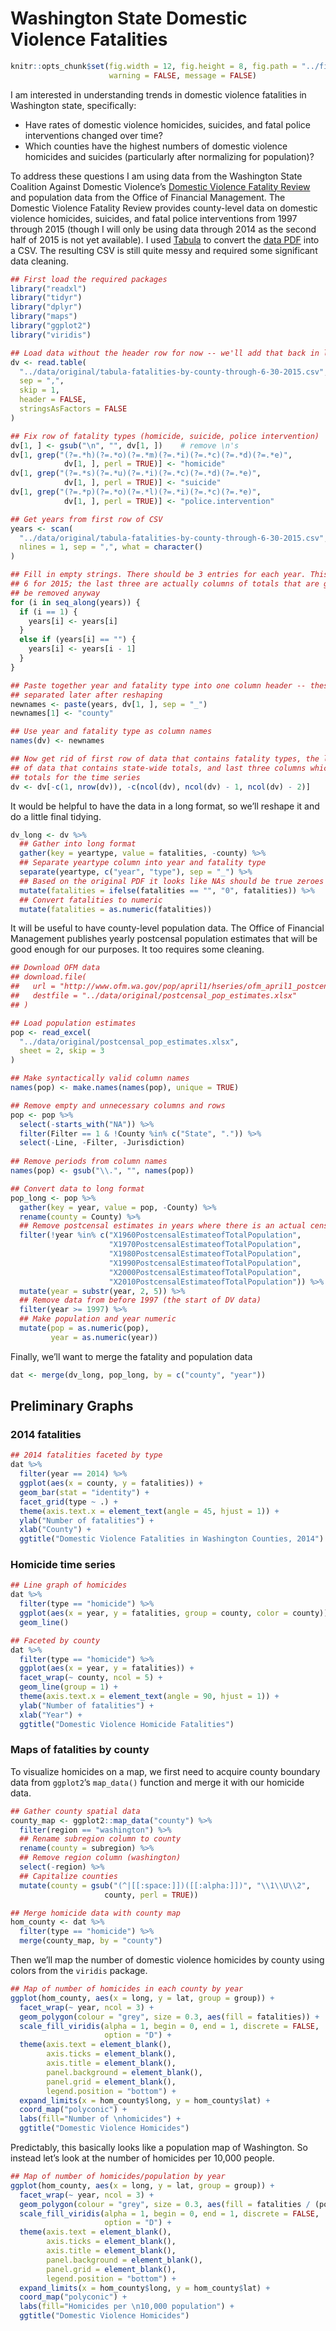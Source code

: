 # Washington State Domestic Violence Fatalities

```r
knitr::opts_chunk$set(fig.width = 12, fig.height = 8, fig.path = "../figs/",
                      warning = FALSE, message = FALSE)
```

I am interested in understanding trends in domestic violence fatalities in
Washington state, specifically:

* Have rates of domestic violence homicides, suicides, and fatal police
  interventions changed over time?
* Which counties have the highest numbers of domestic violence homicides and
  suicides (particularly after normalizing for population)?


To address these questions I am using data from the Washington State Coalition
Against Domestic Violence's
[Domestic Violence Fatality Review](http://dvfatalityreview.org/) and population
data from the Office of Financial Management. The Domestic Violence Fatality
Review provides county-level data on domestic violence homicides, suicides, and
fatal police interventions from 1997 through 2015 (though I will only be using
data through 2014 as the second half of 2015 is not yet available). I used
[Tabula](http://tabula.technology/) to convert the
[data PDF](http://dvfatalityreview.org/2015/12/30/updated-through-6302015-washington-state-domestic-violence-fatalities-by-county/)
into a CSV. The resulting CSV is still quite messy and required some significant
data cleaning.

```r
## First load the required packages
library("readxl")
library("tidyr")
library("dplyr")
library("maps")
library("ggplot2")
library("viridis")

## Load data without the header row for now -- we'll add that back in later
dv <- read.table(
  "../data/original/tabula-fatalities-by-county-through-6-30-2015.csv",
  sep = ",",
  skip = 1,
  header = FALSE,
  stringsAsFactors = FALSE
)

## Fix row of fatality types (homicide, suicide, police intervention)
dv[1, ] <- gsub("\n", "", dv[1, ])    # remove \n's
dv[1, grep("(?=.*h)(?=.*o)(?=.*m)(?=.*i)(?=.*c)(?=.*d)(?=.*e)",
            dv[1, ], perl = TRUE)] <- "homicide"
dv[1, grep("(?=.*s)(?=.*u)(?=.*i)(?=.*c)(?=.*d)(?=.*e)",
            dv[1, ], perl = TRUE)] <- "suicide"
dv[1, grep("(?=.*p)(?=.*o)(?=.*l)(?=.*i)(?=.*c)(?=.*e)",
            dv[1, ], perl = TRUE)] <- "police.intervention"

## Get years from first row of CSV
years <- scan(
  "../data/original/tabula-fatalities-by-county-through-6-30-2015.csv",
  nlines = 1, sep = ",", what = character()
)

## Fill in empty strings. There should be 3 entries for each year. This creates
## 6 for 2015; the last three are actually columns of totals that are going to
## be removed anyway
for (i in seq_along(years)) {
  if (i == 1) {
    years[i] <- years[i]
  }
  else if (years[i] == "") {
    years[i] <- years[i - 1]
  }
}

## Paste together year and fatality type into one column header -- these will be
## separated later after reshaping
newnames <- paste(years, dv[1, ], sep = "_")
newnames[1] <- "county"

## Use year and fatality type as column names
names(dv) <- newnames

## Now get rid of first row of data that contains fatality types, the last row
## of data that contains state-wide totals, and last three columns which are
## totals for the time series
dv <- dv[-c(1, nrow(dv)), -c(ncol(dv), ncol(dv) - 1, ncol(dv) - 2)]
```

It would be helpful to have the data in a long format, so we'll reshape it and
do a little final tidying.

```r
dv_long <- dv %>%
  ## Gather into long format
  gather(key = yeartype, value = fatalities, -county) %>%
  ## Separate yeartype column into year and fatality type
  separate(yeartype, c("year", "type"), sep = "_") %>%
  ## Based on the original PDF it looks like NAs should be true zeroes
  mutate(fatalities = ifelse(fatalities == "", "0", fatalities)) %>%
  ## Convert fatalities to numeric
  mutate(fatalities = as.numeric(fatalities))
```
  
It will be useful to have county-level population data. The Office of Financial
Management publishes yearly postcensal population estimates that will be good
enough for our purposes. It too requires some cleaning.

```r
## Download OFM data
## download.file(
##   url = "http://www.ofm.wa.gov/pop/april1/hseries/ofm_april1_postcensal_estimates_pop_1960-present.xlsx",
##   destfile = "../data/original/postcensal_pop_estimates.xlsx"
## )

## Load population estimates
pop <- read_excel(
  "../data/original/postcensal_pop_estimates.xlsx",
  sheet = 2, skip = 3
)

## Make syntactically valid column names
names(pop) <- make.names(names(pop), unique = TRUE)

## Remove empty and unnecessary columns and rows
pop <- pop %>%
  select(-starts_with("NA")) %>%
  filter(Filter == 1 & !County %in% c("State", ".")) %>%
  select(-Line, -Filter, -Jurisdiction)
    
## Remove periods from column names
names(pop) <- gsub("\\.", "", names(pop))

## Convert data to long format
pop_long <- pop %>%
  gather(key = year, value = pop, -County) %>%
  rename(county = County) %>%
  ## Remove postcensal estimates in years where there is an actual census
  filter(!year %in% c("X1960PostcensalEstimateofTotalPopulation",
                      "X1970PostcensalEstimateofTotalPopulation",
                      "X1980PostcensalEstimateofTotalPopulation",
                      "X1990PostcensalEstimateofTotalPopulation",
                      "X2000PostcensalEstimateofTotalPopulation",
                      "X2010PostcensalEstimateofTotalPopulation")) %>%
  mutate(year = substr(year, 2, 5)) %>%
  ## Remove data from before 1997 (the start of DV data)
  filter(year >= 1997) %>%
  ## Make population and year numeric
  mutate(pop = as.numeric(pop),
         year = as.numeric(year))
```

Finally, we'll want to merge the fatality and population data

```r
dat <- merge(dv_long, pop_long, by = c("county", "year"))
```

## Preliminary Graphs

### 2014 fatalities

```r
## 2014 fatalities faceted by type
dat %>%
  filter(year == 2014) %>%
  ggplot(aes(x = county, y = fatalities)) +
  geom_bar(stat = "identity") +
  facet_grid(type ~ .) +
  theme(axis.text.x = element_text(angle = 45, hjust = 1)) +
  ylab("Number of fatalities") +
  xlab("County") +
  ggtitle("Domestic Violence Fatalities in Washington Counties, 2014")
```

### Homicide time series

```r
## Line graph of homicides
dat %>%
  filter(type == "homicide") %>%
  ggplot(aes(x = year, y = fatalities, group = county, color = county)) +
  geom_line()
```

```r
## Faceted by county
dat %>%
  filter(type == "homicide") %>%
  ggplot(aes(x = year, y = fatalities)) +
  facet_wrap(~ county, ncol = 5) +
  geom_line(group = 1) +
  theme(axis.text.x = element_text(angle = 90, hjust = 1)) +
  ylab("Number of fatalities") +
  xlab("Year") +
  ggtitle("Domestic Violence Homicide Fatalities")

```

### Maps of fatalities by county

To visualize homicides on a map, we first need to acquire county boundary data
from `ggplot2`'s `map_data()` function and merge it with our homicide data.

```r
## Gather county spatial data
county_map <- ggplot2::map_data("county") %>%
  filter(region == "washington") %>%
  ## Rename subregion column to county
  rename(county = subregion) %>%
  ## Remove region column (washington)
  select(-region) %>%
  ## Capitalize counties
  mutate(county = gsub("(^|[[:space:]])([[:alpha:]])", "\\1\\U\\2",
                     county, perl = TRUE))

## Merge homicide data with county map
hom_county <- dat %>%
  filter(type == "homicide") %>%
  merge(county_map, by = "county")

```

Then we'll map the number of domestic violence homicides by county using colors
from the `viridis` package.

```r
## Map of number of homicides in each county by year
ggplot(hom_county, aes(x = long, y = lat, group = group)) +
  facet_wrap(~ year, ncol = 3) +
  geom_polygon(colour = "grey", size = 0.3, aes(fill = fatalities)) +
  scale_fill_viridis(alpha = 1, begin = 0, end = 1, discrete = FALSE,
                     option = "D") +
  theme(axis.text = element_blank(),
        axis.ticks = element_blank(),
        axis.title = element_blank(),
        panel.background = element_blank(),
        panel.grid = element_blank(),
        legend.position = "bottom") +
  expand_limits(x = hom_county$long, y = hom_county$lat) +
  coord_map("polyconic") +
  labs(fill="Number of \nhomicides") +
  ggtitle("Domestic Violence Homicides")
```

Predictably, this basically looks like a population map of Washington. So
instead let's look at the number of homicides per 10,000 people.

```r
## Map of number of homicides/population by year
ggplot(hom_county, aes(x = long, y = lat, group = group)) +
  facet_wrap(~ year, ncol = 3) +
  geom_polygon(colour = "grey", size = 0.3, aes(fill = fatalities / (pop / 10000))) +
  scale_fill_viridis(alpha = 1, begin = 0, end = 1, discrete = FALSE,
                     option = "D") +
  theme(axis.text = element_blank(),
        axis.ticks = element_blank(),
        axis.title = element_blank(),
        panel.background = element_blank(),
        panel.grid = element_blank(),
        legend.position = "bottom") +
  expand_limits(x = hom_county$long, y = hom_county$lat) +
  coord_map("polyconic") +
  labs(fill="Homicides per \n10,000 population") +
  ggtitle("Domestic Violence Homicides")
```
